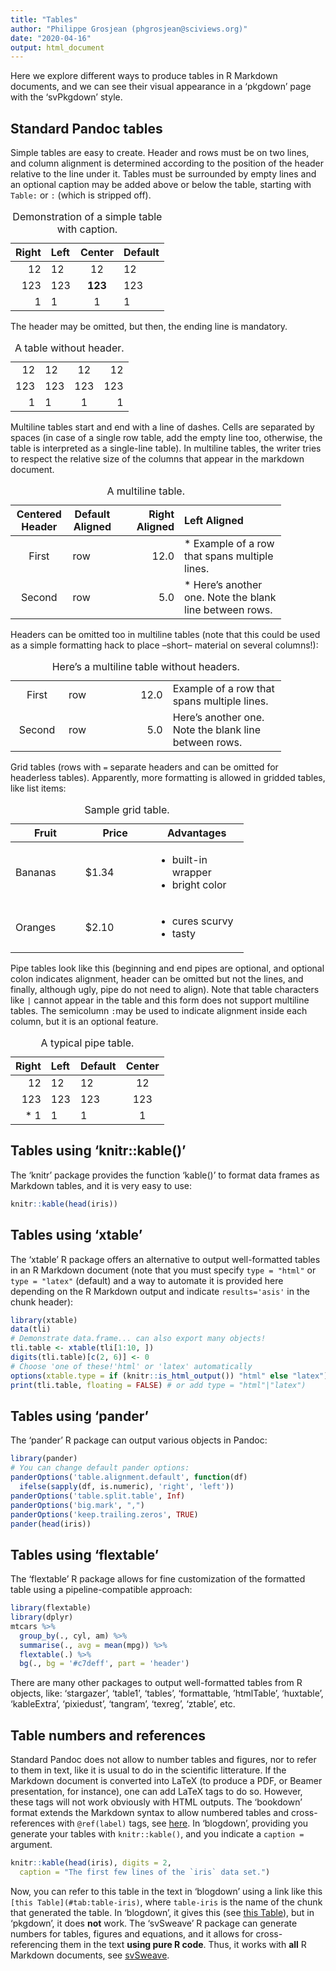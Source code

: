 ```yaml
---
title: "Tables"
author: "Philippe Grosjean (phgrosjean@sciviews.org)"
date: "2020-04-16"
output: html_document
---
```


Here we explore different ways to produce tables in R Markdown documents, and we can see their visual appearance in a 'pkgdown' page with the 'svPkgdown' style.

## Standard Pandoc tables

Simple tables are easy to create. Header and rows must be on two lines, and column alignment is determined according to the position of the header relative to the line under it. Tables must be surrounded by empty lines and an optional caption may be added above or below the table, starting with `Table:` or `:` (which is stripped off).

Table: Demonstration of a simple table with caption.

  Right     Left     Center     Default
-------     ------ ----------   -------
     12     12        12            12
    123     123       **123**      123
      1     1          1             1

The header may be omitted, but then, the ending line is mandatory.

Table: A table without header.

-------     ------ ----------   -------
     12     12        12             12
    123     123       123           123
      1     1          1              1
-------     ------ ----------   -------

Multiline tables start and end with a line of dashes. Cells are separated by spaces (in case of a single row table, add the empty line too, otherwise, the table is interpreted as a single-line table). In multiline tables, the writer tries to respect the relative size of the columns that appear in the markdown document.

Table: A multiline table.

-------------------------------------------------------------
 Centered   Default           Right Left
  Header    Aligned         Aligned Aligned
----------- ------- --------------- -------------------------
   First    row                12.0 * Example of a row that
                                    spans multiple lines.

  Second    row                 5.0 * Here's another one. Note
                                    the blank line between
                                    rows.
-------------------------------------------------------------

Headers can be omitted too in multiline tables (note that this could be used as a simple formatting hack to place --short-- material on several columns!):

: Here's a multiline table without headers.

----------- ------- --------------- -------------------------
   First    row                12.0 Example of a row that
                                    spans multiple lines.

  Second    row                 5.0 Here's another one. Note
                                    the blank line between
                                    rows.
----------- ------- --------------- -------------------------

Grid tables (rows with `=` separate headers and can be omitted for headerless tables). Apparently, more formatting is allowed in gridded tables, like list items:

: Sample grid table.

+---------------+---------------+--------------------+
| Fruit         | Price         | Advantages         |
+===============+===============+====================+
| Bananas       | $1.34         | - built-in wrapper |
|               |               | - bright color     |
+---------------+---------------+--------------------+
| Oranges       | $2.10         | - cures scurvy     |
|               |               | - tasty            |
+---------------+---------------+--------------------+

Pipe tables look like this (beginning and end pipes are optional, and optional colon indicates alignment, header can be omitted but not the lines, and finally, although ugly, pipe do not need to align). Note that table characters like `|` cannot appear in the table and this form does not support multiline tables. The semicolumn `:`may be used to indicate alignment inside each column, but it is an optional feature.

: A typical pipe table.

| Right | Left | Default | Center |
|------:|:-----|---------|:------:|
|   12  |  12  |    12   |    12  |
|  123  |  123 |   123   |   123  |
| * 1   |    1 |     1   |     1  |

## Tables using 'knitr::kable()'

The 'knitr' package provides the function 'kable()' to format data frames as Markdown tables, and it is very easy to use:

```r
knitr::kable(head(iris))
```

## Tables using 'xtable'

The 'xtable' R package offers an alternative to output well-formatted tables in an R Markdown document (note that you must specify `type = "html"` or `type = "latex"` (default) and a way to automate it is provided here depending on the R Markdown output and indicate `results='asis'` in the chunk header): 

```r
library(xtable)
data(tli)
# Demonstrate data.frame... can also export many objects!
tli.table <- xtable(tli[1:10, ])
digits(tli.table)[c(2, 6)] <- 0
# Choose 'one of these!'html' or 'latex' automatically
options(xtable.type = if (knitr::is_html_output()) "html" else "latex")
print(tli.table, floating = FALSE) # or add type = "html"|"latex")
```

## Tables using 'pander'

The 'pander' R package can output various objects in Pandoc:

```r
library(pander)
# You can change default pander options:
panderOptions('table.alignment.default', function(df)
  ifelse(sapply(df, is.numeric), 'right', 'left'))
panderOptions('table.split.table', Inf)
panderOptions('big.mark', ",")
panderOptions('keep.trailing.zeros', TRUE)
pander(head(iris))
```

## Tables using 'flextable'

The 'flextable' R package allows for fine customization of the formatted table using a pipeline-compatible approach:

```r
library(flextable)
library(dplyr)
mtcars %>%
  group_by(., cyl, am) %>%
  summarise(., avg = mean(mpg)) %>%
  flextable(.) %>%
  bg(., bg = '#c7deff', part = 'header')
```

There are many other packages to output well-formatted tables from R objects, like: 'stargazer', 'table1', 'tables', 'formattable, 'htmlTable', 'huxtable', 'kableExtra', 'pixiedust', 'tangram', 'texreg',  'ztable',  etc.

## Table numbers and references

Standard Pandoc does not allow to number tables and figures, nor to refer to them in text, like it is usual to do in the scientific litterature. If the Markdown document is converted into LaTeX (to produce a PDF, or Beamer presentation, for instance), one can add LaTeX tags to do so. However, these tags will not work obviously with HTML outputs. The 'bookdown' format extends the Markdown syntax to allow numbered tables and cross-references with `@ref(label)` tags, see [here](https://bookdown.org/yihui/bookdown/cross-references.html). In 'blogdown', providing you generate your tables with `knitr::kable()`, and you indicate a `caption =` argument.

```r
knitr::kable(head(iris), digits = 2,
  caption = "The first few lines of the `iris` data set.")
```

Now, you can refer to this table in the text in 'blogdown' using a link like this `[this Table](#tab:table-iris)`, where `table-iris` is the name of the chunk that generated the table. In 'blogdown', it gives this (see [this Table](#tab:table-iris)), but in 'pkgdown', it does **not** work. The 'svSweave' R package can generate numbers for tables, figures and equations, and it allows for cross-referencing them in the text **using pure R code**. Thus, it works with **all** R Markdown documents, see [svSweave](https://www.sciviews.org/svSweave/).
